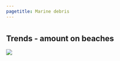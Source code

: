 ```yaml
---
pagetitle: Marine debris
---
```





# {.tabset}

## Trends - amount on beaches
![](figures/Figure S.P.4.3.png)

